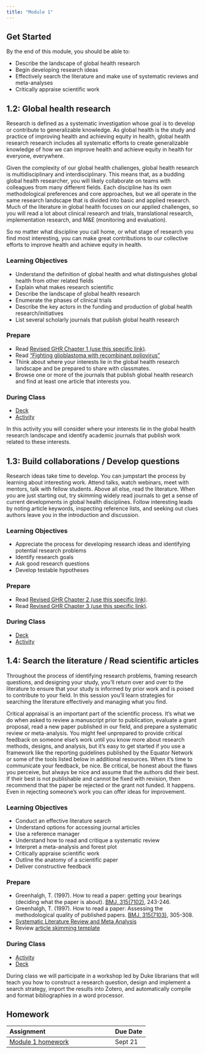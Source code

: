 ```yaml
---
title: "Module 1"
---
```


## Get Started

By the end of this module, you should be able to:

* Describe the landscape of global health research
* Begin developing research ideas
* Effectively search the literature and make use of systematic reviews and meta-analyses
* Critically appraise scientific work 

## 1.2: Global health research

Research is defined as a systematic investigation whose goal is to develop or contribute to generalizable knowledge. As global health is the study and practice of improving health and achieving equity in health, global health research research includes all systematic efforts to create generalizable knowledge of how we can improve health and achieve equity in health for everyone, everywhere.

Given the complexity of our global health challenges, global health research is multidisciplinary and interdisciplinary. This means that, as a budding global health researcher, you will likely collaborate on teams with colleagues from many different fields. Each discipline has its own methodological preferences and core approaches, but we all operate in the same research landscape that is divided into basic and applied research. Much of the literature in global health focuses on our applied challenges, so you will read a lot about clinical research and trials, translational research, implementation research, and M&E (monitoring and evaluation).

So no matter what discipline you call home, or what stage of research you find most interesting, you can make great contributions to our collective efforts to improve health and achieve equity in health.

### Learning Objectives

* Understand the definition of global health and what distinguishes global health from other related fields
* Explain what makes research scientific
* Describe the landscape of global health research
* Enumerate the phases of clinical trials
* Describe the key actors in the funding and production of global health research/initiatives
* List several scholarly journals that publish global health research

### Prepare

* Read [Revised GHR Chapter 1 (use this specific link)](https://ericpgreen.github.io/ghr_ebook/ghr.html){target="_blank"}.
* Read ["Fighting glioblastoma with recombinant poliovirus"](https://medium.com/@ericpgreen/fighting-glioblastoma-with-recombinant-poliovirus-5bef1ebc7f41)
* Think about where your interests lie in the global health research landscape and be prepared to share with classmates.
* Browse one or more of the journals that publish global health research and find at least one article that interests you.

### During Class

* [Deck](https://drive.google.com/file/d/1P854E-xk4qjNQy3WOUdV4lA-4Q-rhrmX/view?usp=share_link)
* [Activity](https://docs.google.com/document/d/1iKT2ymNkiAd5ny8Cb6qMgOpU0nysRDn4pA9DR5tpQ20/edit?usp=sharing)

In this activity you will consider where your interests lie in the global health research landscape and identify academic journals that publish work related to these interests.



## 1.3: Build collaborations / Develop questions

Research ideas take time to develop. You can jumpstart the process by learning about interesting work. Attend talks, watch webinars, meet with mentors, talk with fellow students. Above all else, read the literature. When you are just starting out, try skimming widely read journals to get a sense of current developments in global health disciplines. Follow interesting leads by noting article keywords, inspecting reference lists, and seeking out clues authors leave you in the introduction and discussion.

### Learning Objectives

* Appreciate the process for developing research ideas and identifying potential research problems
* Identify research goals
* Ask good research questions
* Develop testable hypotheses

### Prepare

* Read [Revised GHR Chapter 2 (use this specific link)](https://ericpgreen.github.io/ghr_ebook/collaborations.html){target="_blank"}.
* Read [Revised GHR Chapter 3 (use this specific link)](https://ericpgreen.github.io/ghr_ebook/ideas.html){target="_blank"}.

### During Class

* [Deck](https://drive.google.com/file/d/1I4R_0_ObmFvP16Pvln_YHqtNMh-AFERx/view?usp=drive_link)
* [Activity](https://docs.google.com/document/d/1tP5X-d1nsKQLHXSS1BgcrSUD__NKrjKPAI3lSyM71o8/edit?usp=sharing)

## 1.4: Search the literature / Read scientific articles

Throughout the process of identifying research problems, framing research questions, and designing your study, you'll return over and over to the literature to ensure that your study is informed by prior work and is poised to contribute to your field. In this session you'll learn strategies for searching the literature effectively and managing what you find.

Critical appraisal is an important part of the scientific process. It’s what we do when asked to review a manuscript prior to publication, evaluate a grant proposal, read a new paper published in our field, and prepare a systematic review or meta-analysis. You might feel unprepared to provide critical feedback on someone else’s work until you know more about research methods, designs, and analysis, but it’s easy to get started if you use a framework like the reporting guidelines published by the Equator Network or some of the tools listed below in additional resources. When it’s time to communicate your feedback, be nice. Be critical, be honest about the flaws you perceive, but always be nice and assume that the authors did their best. If their best is not publishable and cannot be fixed with revision, then recommend that the paper be rejected or the grant not funded. It happens. Even in rejecting someone’s work you can offer ideas for improvement.

### Learning Objectives

* Conduct an effective literature search
* Understand options for accessing journal articles
* Use a reference manager
* Understand how to read and critique a systematic review 
* Interpret a meta-analysis and forest plot
* Critically appraise scientific work
* Outline the anatomy of a scientific paper
* Deliver constructive feedback

### Prepare

* Greenhalgh, T. (1997). How to read a paper: getting your bearings (deciding what the paper is about). [BMJ, 315(7102)](https://doi-org.proxy.lib.duke.edu/10.1136/bmj.315.7102.243), 243-246.
* Greenhalgh, T. (1997). How to read a paper: Assessing the methodological quality of published papers. [BMJ, 315(7103)](https://doi-org.proxy.lib.duke.edu/10.1136/bmj.315.7103.305), 305-308.
* [Systematic Literature Review and Meta Analysis](https://youtu.be/TLvF80WIXX8?si=AbbgZFj_XIgIMhOm)
* Review [article skimming template](https://drive.google.com/open?id=1y5X_-368KZtesT78Ic6A0PIF-4MxoSqFHNxF_fSjwNA)

### During Class

* [Activity](https://docs.google.com/document/d/1dpwoN7Cowj5PeNCcEs94AdjlWCzbnj206BJ6Cn1eRys/edit?usp=sharing)
* [Deck](https://drive.google.com/file/d/1OUWu2yXdaKiz4DpRJYovxjCMnLxi1qOk/view?usp=drive_link)

During class we will participate in a workshop led by Duke librarians that will teach you how to construct a research question, design and implement a search strategy, import the results into Zotero, and automatically compile and format bibliographies in a word processor.


## Homework

| Assignment                    | Due Date |
|:------------------------------|:---------|
| [Module 1 homework](https://docs.google.com/document/d/154DIqlStBf_mQcZEK7ZbtFe7sDgAluu_XgNiKzhzxbM/edit?usp=sharing){target="_blank"}            | Sept 21      |
